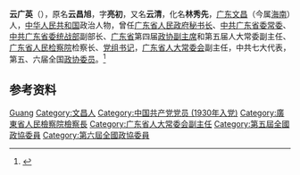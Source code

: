 '''云广英'''（{{bd|1905年|11月|1990年|6月9日}}），原名'''云昌旭'''，字'''亮初'''，又名'''云清'''，化名'''林秀先'''，[[广东|广东]][[文昌|文昌]]（今属[[海南|海南]]）人，[[中华人民共和国|中华人民共和国]]政治人物，曾任[[广东省人民政府|广东省人民政府]][[秘书长|秘书长]]、[[中共|中共]][[广东省|广东]][[省委|省委]][[常委|常委]]、[[中共|中共]][[广东省|广东]][[省委|省委]][[中共中央统一战线工作部|统战部]]副部长、[[广东省|广东省]]第四届[[政协副主席|政协副主席]]和第五届人大常委副主任、[[广东省人民检察院|广东省人民检察院]]检察长、[[党组书记|党组书记]]，[[广东省人大常委会|广东省人大常委会]]副主任，中共七大代表，第五、六届全国[[政協委員|政协委员]]。<ref>{{Cite book|title=海南名人传略 • 中|author=朱逸辉主编; 何洪生副主编|publisher=广东旅游出版社|year=1993|isbn=|location=广州|pages=}}</ref> 

== 参考资料 ==
{{reflist}}

{{中国人物小作品}}

{{Authority control}}
{{DEFAULTSORT:Yun云}}
[[Category:云姓|Guang]]
[[Category:文昌人|Category:文昌人]]
[[Category:中国共产党党员_(1930年入党)|Category:中国共产党党员 (1930年入党)]]
[[Category:廣東省人民檢察院檢察長|Category:廣東省人民檢察院檢察長]]
[[Category:广东省人大常委会副主任|Category:广东省人大常委会副主任]]
[[Category:第五屆全國政協委員|Category:第五屆全國政協委員]]
[[Category:第六屆全國政協委員|Category:第六屆全國政協委員]]
